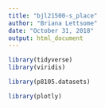 ```yaml
---
title: "bjl21500-s_place"
author: "Briana Lettsome"
date: "October 31, 2018"
output: html_document
---
```


```r
library(tidyverse)
library(viridis)

library(p8105.datasets)

library(plotly)
```


